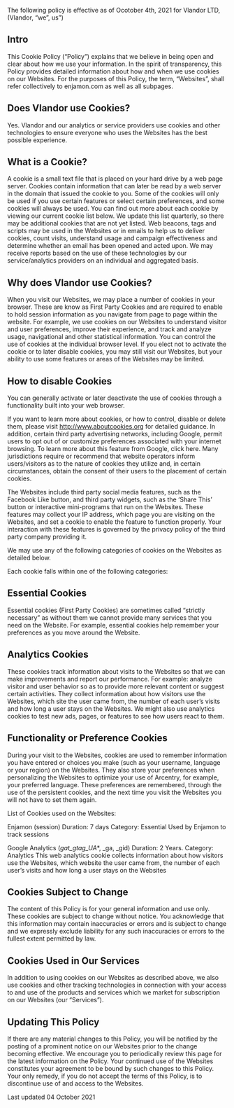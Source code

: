 <PageTitle title="Cookies" />

The following policy is effective as of Ocotober 4th, 2021 for Vlandor LTD,
(Vlandor, “we”, us”)

## Intro

This Cookie Policy (“Policy”) explains that we believe in being open and clear
about how we use your information. In the spirit of transparency, this Policy
provides detailed information about how and when we use cookies on our
Websites. For the purposes of this Policy, the term, “Websites”, shall refer
collectively to enjamon.com as well as all subpages.

## Does Vlandor use Cookies?

Yes. Vlandor and our analytics or service providers use cookies and
other technologies to ensure everyone who uses the Websites has the best
possible experience.

## What is a Cookie?

A cookie is a small text file that is placed on your hard drive by a web page
server. Cookies contain information that can later be read by a web server in
the domain that issued the cookie to you. Some of the cookies will only be
used if you use certain features or select certain preferences, and some
cookies will always be used. You can find out more about each cookie by
viewing our current cookie list below. We update this list quarterly, so there
may be additional cookies that are not yet listed. Web beacons, tags and
scripts may be used in the Websites or in emails to help us to deliver cookies,
count visits, understand usage and campaign effectiveness and determine
whether an email has been opened and acted upon. We may receive reports
based on the use of these technologies by our service/analytics providers on
an individual and aggregated basis.

## Why does Vlandor use Cookies?

When you visit our Websites, we may place a number of cookies in your
browser. These are know as First Party Cookies and are required to enable to
hold session information as you navigate from page to page within the
website. For example, we use cookies on our Websites to understand visitor
and user preferences, improve their experience, and track and analyze
usage, navigational and other statistical information. You can control the use
of cookies at the individual browser level. If you elect not to activate the
cookie or to later disable cookies, you may still visit our Websites, but your
ability to use some features or areas of the Websites may be limited.

## How to disable Cookies

You can generally activate or later deactivate the use of cookies through a
functionality built into your web browser.

If you want to learn more about cookies, or how to control, disable or delete
them, please visit http://www.aboutcookies.org for detailed guidance. In
addition, certain third party advertising networks, including Google, permit
users to opt out of or customize preferences associated with your internet
browsing. To learn more about this feature from Google, click here.
Many jurisdictions require or recommend that website operators inform
users/visitors as to the nature of cookies they utilize and, in certain
circumstances, obtain the consent of their users to the placement of certain
cookies.

The Websites include third party social media features, such as the Facebook
Like button, and third party widgets, such as the ‘Share This’ button or
interactive mini-programs that run on the Websites. These features may
collect your IP address, which page you are visiting on the Websites, and set
a cookie to enable the feature to function properly. Your interaction with
these features is governed by the privacy policy of the third party company
providing it.

We may use any of the following categories of cookies on the Websites as
detailed below.

Each cookie falls within one of the following categories:

## Essential Cookies

Essential cookies (First Party Cookies) are sometimes called “strictly
necessary” as without them we cannot provide many services that you need
on the Website. For example, essential cookies help remember your
preferences as you move around the Website.

## Analytics Cookies

These cookies track information about visits to the Websites so that we can
make improvements and report our performance. For example: analyze
visitor and user behavior so as to provide more relevant content or suggest
certain activities. They collect information about how visitors use the
Websites, which site the user came from, the number of each user’s visits
and how long a user stays on the Websites. We might also use analytics
cookies to test new ads, pages, or features to see how users react to them.

## Functionality or Preference Cookies

During your visit to the Websites, cookies are used to remember information
you have entered or choices you make (such as your username, language or
your region) on the Websites. They also store your preferences when
personalizing the Websites to optimize your use of Arcentry, for example,
your preferred language. These preferences are remembered, through the
use of the persistent cookies, and the next time you visit the Websites you
will not have to set them again.

List of Cookies used on the Websites:

Enjamon (session)
Duration: 7 days 
Category: Essential
Used by Enjamon to track sessions

Google Analytics (_gat_gtag_UA_*, _ga, _gid)
Duration: 2 Years. 
Category: Analytics
This web analytics cookie collects information about how visitors use the
Websites, which website the user came from, the number of each user’s visits
and how long a user stays on the Websites

## Cookies Subject to Change

The content of this Policy is for your general information and use only. These
cookies are subject to change without notice. You acknowledge that this
information may contain inaccuracies or errors and is subject to change and
we expressly exclude liability for any such inaccuracies or errors to the fullest
extent permitted by law.

## Cookies Used in Our Services

In addition to using cookies on our Websites as described above, we also use
cookies and other tracking technologies in connection with your access to
and use of the products and services which we market for subscription on
our Websites (our “Services”).

## Updating This Policy

If there are any material changes to this Policy, you will be notified by the
posting of a prominent notice on our Websites prior to the change becoming
effective. We encourage you to periodically review this page for the latest
information on the Policy. Your continued use of the Websites constitutes
your agreement to be bound by such changes to this Policy. Your only
remedy, if you do not accept the terms of this Policy, is to discontinue use of
and access to the Websites.

Last updated 04 October 2021